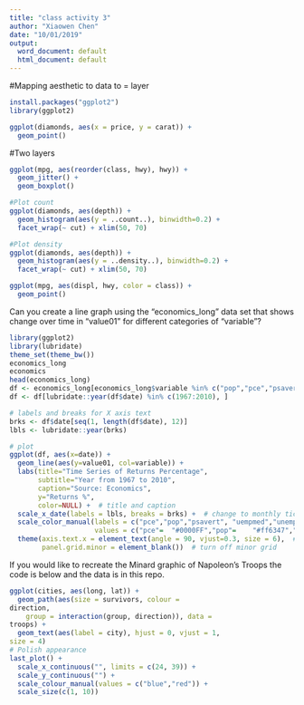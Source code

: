 ```yaml
---
title: "class activity 3"
author: "Xiaowen Chen"
date: "10/01/2019"
output:
  word_document: default
  html_document: default
---
```


#Mapping aesthetic to data to = layer
```r
install.packages("ggplot2")
library(ggplot2)

ggplot(diamonds, aes(x = price, y = carat)) +
  geom_point()
```

#Two layers
```r
ggplot(mpg, aes(reorder(class, hwy), hwy)) +
  geom_jitter() +
  geom_boxplot()
```

```r

#Plot count
ggplot(diamonds, aes(depth)) +
  geom_histogram(aes(y = ..count..), binwidth=0.2) +
  facet_wrap(~ cut) + xlim(50, 70)

#Plot density
ggplot(diamonds, aes(depth)) +
  geom_histogram(aes(y = ..density..), binwidth=0.2) +
  facet_wrap(~ cut) + xlim(50, 70)
```

```r
ggplot(mpg, aes(displ, hwy, color = class)) +
  geom_point()

```

Can you create a line graph using the "economics_long" data set that shows change over time in "value01" for different categories of "variable"?

```r
library(ggplot2)
library(lubridate)
theme_set(theme_bw())
economics_long
economics
head(economics_long)
df <- economics_long[economics_long$variable %in% c("pop","pce","psavert", "uempmed","unemploy"),]
df <- df[lubridate::year(df$date) %in% c(1967:2010), ]

# labels and breaks for X axis text
brks <- df$date[seq(1, length(df$date), 12)]
lbls <- lubridate::year(brks)

# plot
ggplot(df, aes(x=date)) + 
  geom_line(aes(y=value01, col=variable)) + 
  labs(title="Time Series of Returns Percentage", 
       subtitle="Year from 1967 to 2010", 
       caption="Source: Economics", 
       y="Returns %", 
       color=NULL) +  # title and caption
  scale_x_date(labels = lbls, breaks = brks) +  # change to monthly ticks and labels
  scale_color_manual(labels = c("pce","pop","psavert", "uempmed","unemploy"), 
                     values = c("pce"=	"#0000FF","pop"=	"#ff6347","psavert"="#00008B", "uempmed"="#6b8e23","unemploy"="#FF1493")) +  # line color
  theme(axis.text.x = element_text(angle = 90, vjust=0.3, size = 6),  # rotate x axis text
        panel.grid.minor = element_blank())  # turn off minor grid

```

If you would like to recreate the Minard graphic of Napoleon's Troops the code is below and the data is in this repo.

```r

ggplot(cities, aes(long, lat)) +
  geom_path(aes(size = survivors, colour =
direction,
    group = interaction(group, direction)), data =
troops) +
  geom_text(aes(label = city), hjust = 0, vjust = 1,
size = 4)
# Polish appearance
last_plot() +
  scale_x_continuous("", limits = c(24, 39)) +
  scale_y_continuous("") +
  scale_colour_manual(values = c("blue","red")) +
  scale_size(c(1, 10))
```

